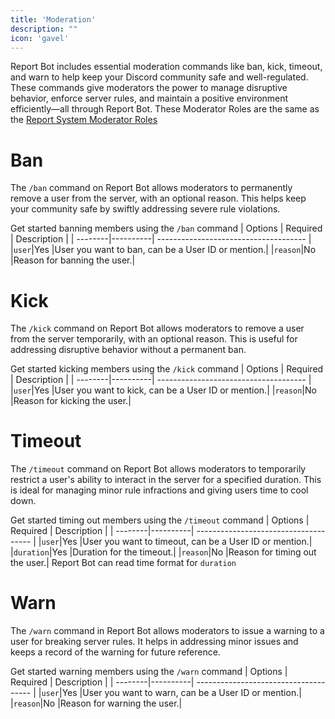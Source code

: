 ---
title: 'Moderation'
description: ""
icon: 'gavel'
---
Report Bot includes essential moderation commands like ban, kick, timeout, and warn to help keep your Discord community safe and well-regulated. These commands give moderators the power to manage disruptive behavior, enforce server rules, and maintain a positive environment efficiently—all through Report Bot.
<Note>
These Moderator Roles are the same as the [Report System Moderator Roles](/modules/reporting#moderator-roles)
</Note>
# Ban
The `/ban` command on Report Bot allows moderators to permanently remove a user from the server, with an optional reason. This helps keep your community safe by swiftly addressing severe rule violations.

Get started banning members using the `/ban` command
| Options | Required | Description                     |
| --------|----------| ------------------------------------- |
|`user`|Yes       |User you want to ban, can be a User ID or mention.|
|`reason`|No       |Reason for banning the user.|
# Kick
The `/kick` command on Report Bot allows moderators to remove a user from the server temporarily, with an optional reason. This is useful for addressing disruptive behavior without a permanent ban.

Get started kicking members using the `/kick` command
| Options | Required | Description                     |
| --------|----------| ------------------------------------- |
|`user`|Yes       |User you want to kick, can be a User ID or mention.|
|`reason`|No       |Reason for kicking the user.|
# Timeout
The `/timeout` command on Report Bot allows moderators to temporarily restrict a user's ability to interact in the server for a specified duration. This is ideal for managing minor rule infractions and giving users time to cool down.

Get started timing out members using the `/timeout` command
| Options | Required | Description                     |
| --------|----------| ------------------------------------- |
|`user`|Yes       |User you want to timeout, can be a User ID or mention.|
|`duration`|Yes       |Duration for the timeout.|
|`reason`|No       |Reason for timing out the user.|
<Tip>
Report Bot can read time format for `duration` 
</Tip>
# Warn
The `/warn` command in Report Bot allows moderators to issue a warning to a user for breaking server rules. It helps in addressing minor issues and keeps a record of the warning for future reference.

Get started warning members using the `/warn` command
| Options | Required | Description                     |
| --------|----------| ------------------------------------- |
|`user`|Yes       |User you want to warn, can be a User ID or mention.|
|`reason`|No       |Reason for warning the user.|
